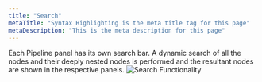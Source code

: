 ```yaml
---
title: "Search"
metaTitle: "Syntax Highlighting is the meta title tag for this page"
metaDescription: "This is the meta description for this page"
---
```

Each Pipeline panel has its own search bar. A dynamic search of all the nodes and their deeply nested nodes is performed and the resultant nodes are shown in the respective panels.
![Search Functionality](../assets/pipeline/search/search.gif)
